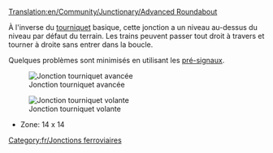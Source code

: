 [[Translation:en/Community/Junctionary/Advanced Roundabout]]

{{fr/Menu de Croisements}}
À l'inverse du [[fr/Community/Junctionary/Tourniquet|tourniquet]] basique, cette jonction a un niveau au-dessus du niveau par défaut du terrain. Les trains peuvent passer tout droit à travers et tourner à droite sans entrer dans la boucle.

Quelques problèmes sont minimisés en utilisant les [[fr/Manual/Signaux#signaux-dependants|pré-signaux]].

[[File:en/Advanced roundabout.png|center|none|frame|Jonction tourniquet avancée]]

{{fr/Critère de jonction|Cher (par étapes)|2|1|0|0|1|0|1|0|1|1|2||Les trains en panne n'affectent qu'une ligne ou tous ceux tournant à gauche.|
*Peut gérer beaucoup de trains sur des trajets N-E ou S-O
*Les voies se séparent et seuls les trains allant à gauche doivent prendre le tourniquet
'''Conseils'''
*Pour permettre aux trains tournant à gauche d'aller à pleine vitesse sur le tourniquet, il est possible d'élargir le cercle, mais cela prend beaucoup de place
*Si vous faites aller le cercle intérieur dans l'autre sens (en modifiant bien sûr les diagonales de sortie et la direction des signaux), la capacité est augmentée au prix d'une perte de vitesse, car les trains arrivant là coupent juste à travers, au lieu d'avoir à faire tout le tourniquet comme ci-dessus
*Zone: 16 x 16
}}

[[File:en/Flying roundabout.png|center|none|frame|Jonction tourniquet volante]]


*Zone: 14 x 14
[[Category:fr/Jonctions ferroviaires]]